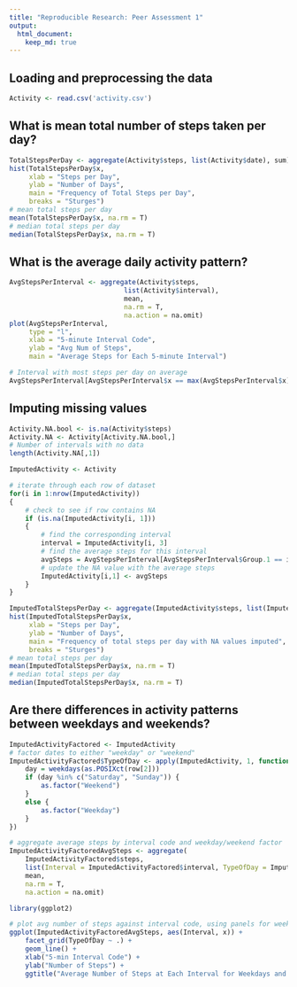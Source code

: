 ```yaml
---
title: "Reproducible Research: Peer Assessment 1"
output: 
  html_document:
    keep_md: true
---
```



## Loading and preprocessing the data
```r
Activity <- read.csv('activity.csv')
```


## What is mean total number of steps taken per day?
```r
TotalStepsPerDay <- aggregate(Activity$steps, list(Activity$date), sum)
hist(TotalStepsPerDay$x, 
     xlab = "Steps per Day", 
     ylab = "Number of Days", 
     main = "Frequency of Total Steps per Day", 
     breaks = "Sturges")
# mean total steps per day
mean(TotalStepsPerDay$x, na.rm = T)
# median total steps per day
median(TotalStepsPerDay$x, na.rm = T)
```


## What is the average daily activity pattern?
```r
AvgStepsPerInterval <- aggregate(Activity$steps, 
                             list(Activity$interval), 
                             mean, 
                             na.rm = T, 
                             na.action = na.omit)
plot(AvgStepsPerInterval, 
     type = "l", 
     xlab = "5-minute Interval Code", 
     ylab = "Avg Num of Steps",
     main = "Average Steps for Each 5-minute Interval")

# Interval with most steps per day on average
AvgStepsPerInterval[AvgStepsPerInterval$x == max(AvgStepsPerInterval$x), 1]
```


## Imputing missing values
```r
Activity.NA.bool <- is.na(Activity$steps)
Activity.NA <- Activity[Activity.NA.bool,]
# Number of intervals with no data
length(Activity.NA[,1])

ImputedActivity <- Activity

# iterate through each row of dataset
for(i in 1:nrow(ImputedActivity)) 
{
    # check to see if row contains NA
    if (is.na(ImputedActivity[i, 1])) 
    {
        # find the corresponding interval
        interval = ImputedActivity[i, 3] 
        # find the average steps for this interval
        avgSteps = AvgStepsPerInterval[AvgStepsPerInterval$Group.1 == interval,2]
        # update the NA value with the average steps
        ImputedActivity[i,1] <- avgSteps
    }
}

ImputedTotalStepsPerDay <- aggregate(ImputedActivity$steps, list(ImputedActivity$date), sum)
hist(ImputedTotalStepsPerDay$x, 
     xlab = "Steps per Day", 
     ylab = "Number of Days", 
     main = "Frequency of total steps per day with NA values imputed", 
     breaks = "Sturges")
# mean total steps per day
mean(ImputedTotalStepsPerDay$x, na.rm = T)
# median total steps per day
median(ImputedTotalStepsPerDay$x, na.rm = T)
```

## Are there differences in activity patterns between weekdays and weekends?
```r
ImputedActivityFactored <- ImputedActivity
# factor dates to either "weekday" or "weekend"
ImputedActivityFactored$TypeOfDay <- apply(ImputedActivity, 1, function(row) {
    day = weekdays(as.POSIXct(row[2]))
    if (day %in% c("Saturday", "Sunday")) {
        as.factor("Weekend")
    }
    else {
        as.factor("Weekday")
    }
})

# aggregate average steps by interval code and weekday/weekend factor
ImputedActivityFactoredAvgSteps <- aggregate(
    ImputedActivityFactored$steps, 
    list(Interval = ImputedActivityFactored$interval, TypeOfDay = ImputedActivityFactored$TypeOfDay), 
    mean, 
    na.rm = T, 
    na.action = na.omit)

library(ggplot2)

# plot avg number of steps against interval code, using panels for weekday/weekend
ggplot(ImputedActivityFactoredAvgSteps, aes(Interval, x)) + 
    facet_grid(TypeOfDay ~ .) + 
    geom_line() +
    xlab("5-min Interval Code") + 
    ylab("Number of Steps") +
    ggtitle("Average Number of Steps at Each Interval for Weekdays and Weekends")
```